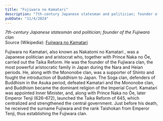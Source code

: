 ```yaml
---
title: "Fujiwara no Kamatari"
description: "7th-century Japanese statesman and politician; founder of the Fujiwara clan"
pubDate: "11/4/2024"
---
```


*7th-century Japanese statesman and politician; founder of the Fujiwara clan*  
Source (Wikipedia): [Fujiwara no Kamatari][1]

Fujiwara no Kamatari, also known as Nakatomi no Kamatari , was a Japanese politician and aristocrat who, together with Prince Naka no Ōe, carried out the Taika Reform. He was the founder of the Fujiwara clan, the most powerful aristocratic family in Japan during the Nara and Heian periods. He, along with the Mononobe clan, was a supporter of Shinto and fought the introduction of Buddhism to Japan. The Soga clan, defenders of Buddhism in the Asuka period, defeated Kamatari and the Mononobe clan, and Buddhism became the dominant religion of the Imperial Court. Kamatari was appointed Inner Minister, and, along with Prince Naka no Ōe, later Emperor Tenji (626–672), launched the Taika Reform of 645, which centralized and strengthened the central government. Just before his death, he received the surname Fujiwara and the rank Taishokan from Emperor Tenji, thus establishing the Fujiwara clan.

[1]: https://en.wikipedia.org/wiki/Fujiwara_no_Kamatari
